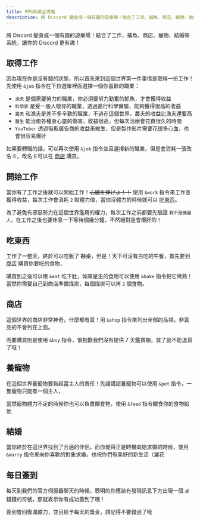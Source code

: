 ```yaml
---
title: RPG系統全攻略
description: 將 Discord 變身成一個有趣的遊樂場！結合了工作、捕魚、商店、寵物、結婚等系統，讓你的 Discord 更有趣！
---
```



將 Discord 變身成一個有趣的遊樂場！結合了工作、捕魚、商店、寵物、結婚等系統，讓你的 Discord 更有趣！

<Adsense/>

## 取得工作

因為現在你是沒有錢的狀態，所以首先來到這個世界第一件事情是取得一份工作！先使用 `&job` 指令在下拉選單裡面選擇一個你喜歡的職業：

- `漁夫` 是個需要勞力的職業，你必須要努力勤奮的抓魚，才會獲得收益
- `科學家` 是受一般人敬仰的職業，透過進行科學實驗，能夠獲得很高的收益
- `農夫` 和漁夫是差不多辛勤的職業，不過在這個世界，農夫的收益比漁夫還要高
- `醫生` 能治癒各種身心靈的傷害，收益很高，但每次治療會花費很久的時間
- `YouTuber` 透過吸取廣告商的收益來維生，但是製作影片需要花很多心血，也會很容易爆肝

如果要轉職的話，可以再次使用 `&job` 指令並且選擇新的職業，但是會消耗一張改名卡，改名卡可以在 [商店](#商店) 購買。

## 開始工作

當你有了工作之後就可以開始工作！~~心臓を捧げよ！！~~ 使用 `&work` 指令來工作並獲得收益，每次工作會消耗 `2` 點體力值，當你沒體力的時候就可以 [吃東西](#吃東西)。

為了避免有邪惡勢力在這個世界濫用的權力，每次工作之前都要先驗證 `我不是機器人`，在工作之後也要休息一下等待個幾分鐘，不然絕對是會爆肝的！

## 吃東西

工作了一整天，終於可以吃飯了 ~~敲桌~~，但是！天下可沒有白吃的午餐，首先要到 [商店](#商店) 購買你要吃的食物，

購買到之後可以用 `&eat` 吃下肚，如果是生的食物可以使用 `&bake` 指令把它烤熟！當然你需要自己到商店準備煤炭，每個煤炭可以烤 `2` 個食物。

## 商店

這個世界的商店非常神奇，什麼都有賣！用 `&shop` 指令來列出全部的品項，非賣品的不會列在上面。

<Adsense/>

而要購買則是使用 `&buy` 指令，很抱歉我們沒有提供 7 天鑑賞期，買了就不能退貨了哦！

## 養寵物

在這個世界養寵物要負起當主人的責任！先講講認養寵物可以使用 `&pet` 指令，一隻寵物只能有一個主人，

當然寵物體力不足的時候你也可以負責餵食牠，使用 `&feed` 指令餵食你的食物給他

## 結婚

當你終於在這世界找到了合適的伴侶，而你覺得正是時機向她求婚的時候，使用 `&marry` 指令來向你喜歡的對象求婚，也祝你們有美好的新生活（灑花

## 每日簽到

每天到我們的官方伺服器聊天的時候，聰明的你應該有發現訊息下方出現一個 `💰` 錢錢的符號，那就表示你有成功簽到了哦！

簽到會回復滿體力，並且給予每天的獎金，請記得不要錯過了哦

<Adsense/>
